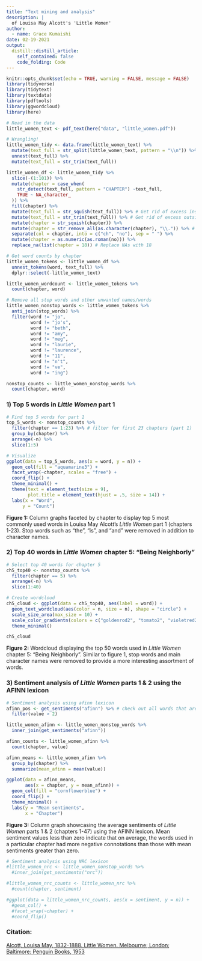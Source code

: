 ```yaml
---
title: "Text mining and analysis"
description: |
  of Louisa May Alcott's 'Little Women' 
author:
  - name: Grace Kumaishi
date: 02-19-2021
output:
  distill::distill_article:
    self_contained: false
    code_folding: Code
---
```


```r
knitr::opts_chunk$set(echo = TRUE, warning = FALSE, message = FALSE)
library(tidyverse)
library(tidytext)
library(textdata)
library(pdftools)
library(ggwordcloud)
library(here)
```

```r
# Read in the data
little_women_text <- pdf_text(here("data", "little_women.pdf")) 

# Wrangling!
little_women_tidy <- data.frame(little_women_text) %>% 
  mutate(text_full = str_split(little_women_text, pattern = "\\n")) %>% 
  unnest(text_full) %>% 
  mutate(text_full = str_trim(text_full)) 

little_women_df <- little_women_tidy %>% 
  slice(-(1:101)) %>% 
  mutate(chapter = case_when(
    str_detect(text_full, pattern = "CHAPTER") ~text_full,
    TRUE ~ NA_character_
  )) %>% 
  fill(chapter) %>% 
  mutate(text_full = str_squish(text_full)) %>% # Get rid of excess inside space in text_full
  mutate(text_full = str_trim(text_full)) %>% # Get rid of excess outside space
  mutate(chapter = str_squish(chapter)) %>% 
  mutate(chapter = str_remove_all(as.character(chapter), "\\.")) %>% # remove "." after roman numerals
  separate(col = chapter, into = c("ch", "no"), sep = " ") %>% 
  mutate(chapter = as.numeric(as.roman(no))) %>% 
  replace_na(list(chapter = 18)) # Replace NAs with 18

# Get word counts by chapter
little_women_tokens <- little_women_df %>% 
  unnest_tokens(word, text_full) %>% 
  dplyr::select(-little_women_text)

little_women_wordcount <- little_women_tokens %>% 
  count(chapter, word)

# Remove all stop words and other unwanted names/words
little_women_nonstop_words <- little_women_tokens %>% 
  anti_join(stop_words) %>% 
  filter(word != "jo",
         word != "jo's",
         word != "beth",
         word != "amy",
         word != "meg",
         word != "laurie",
         word != "laurence",
         word != "11",
         word != "n't",
         word != "ve",
         word != "ing")

nonstop_counts <- little_women_nonstop_words %>% 
  count(chapter, word)
```

### 1) Top 5 words in *Little Women* part 1

```r
# Find top 5 words for part 1
top_5_words <- nonstop_counts %>% 
  filter(chapter == 1:23) %>% # filter for first 23 chapters (part 1)
  group_by(chapter) %>% 
  arrange(-n) %>% 
  slice(1:5)

# Visualize
ggplot(data = top_5_words, aes(x = word, y = n)) +
  geom_col(fill = "aquamarine3") +
  facet_wrap(~chapter, scales = "free") +
  coord_flip() +
  theme_minimal() +
  theme(text = element_text(size = 9),
        plot.title = element_text(hjust = .5, size = 14)) +
  labs(x = "Word",
      y = "Count")
```

**Figure 1:** Column graphs faceted by chapter to display top 5 most commonly used words in Louisa May Alcott's *Little Women* part 1 (chapters 1-23). Stop words such as "the", "is", and "and" were removed in addition to character names. 

### 2) Top 40 words in *Little Women* chapter 5: "Being Neighborly"

```r
# Select top 40 words for chapter 5
ch5_top40 <- nonstop_counts %>% 
  filter(chapter == 5) %>% 
  arrange(-n) %>% 
  slice(1:40)

# Create wordcloud
ch5_cloud <- ggplot(data = ch5_top40, aes(label = word)) +
  geom_text_wordcloud(aes(color = n, size = n), shape = "circle") +
  scale_size_area(max_size = 10) +
  scale_color_gradientn(colors = c("goldenrod2", "tomato2", "violetred2")) +
  theme_minimal() 

ch5_cloud
```

**Figure 2:** Wordcloud displaying the top 50 words used in *Little Women* chapter 5: "Being Neighborly". Similar to figure 1, stop words and main character names were removed to provide a more interesting assortment of words. 

### 3) Sentiment analysis of *Little Women* parts 1 & 2 using the AFINN lexicon

```r
# Sentiment analysis using afinn lexicon
afinn_pos <- get_sentiments("afinn") %>% # check out all words that are scored as "positive" or above 2
  filter(value > 2)

little_women_afinn <- little_women_nonstop_words %>% 
  inner_join(get_sentiments("afinn"))

afinn_counts <- little_women_afinn %>% 
  count(chapter, value) 

afinn_means <- little_women_afinn %>% 
  group_by(chapter) %>% 
  summarize(mean_afinn = mean(value))

ggplot(data = afinn_means,
       aes(x = chapter, y = mean_afinn)) +
  geom_col(fill = "cornflowerblue") +
  coord_flip() +
  theme_minimal() +
  labs(y = "Mean sentiments",
       x = "Chapter")
```

**Figure 3:** Column graph showcasing the average sentiments of *Little Women* parts 1 & 2 (chapters 1-47) using the AFINN lexicon. Mean sentiment values less than zero indicate that on average, the words used in a particular chapter had more negative connotations than those with mean sentiments greater than zero. 

```r
# Sentiment analysis using NRC lexicon
#little_women_nrc <- little_women_nonstop_words %>% 
  #inner_join(get_sentiments("nrc"))

#little_women_nrc_counts <- little_women_nrc %>% 
  #count(chapter, sentiment)

#ggplot(data = little_women_nrc_counts, aes(x = sentiment, y = n)) +
  #geom_col() +
  #facet_wrap(~chapter) +
  #coord_flip()
```

### Citation: 
[Alcott, Louisa May, 1832-1888. Little Women. Melbourne; London; Baltimore: Penguin Books, 1953](https://archive.org/details/littlewomenormeg00alcoiala/page/216/mode/2up)





